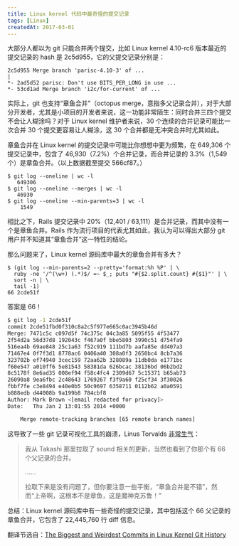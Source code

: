 ```yaml
---
title: Linux kernel 代码中最奇怪的提交记录
tags: [Linux]
createdAt: 2017-03-01
---
```


大部分人都以为 git 只能合并两个提交，比如 Linux kernel 4.10-rc6 版本最近的提交记录的 hash 是 2c5d955，它的父提交记录分别是：

```
2c5d955 Merge branch 'parisc-4.10-3' of ...
|
*- 2ad5d52 parisc: Don't use BITS_PER_LONG in use ...
*- 53cd1ad Merge branch 'i2c/for-current' of ...
```

实际上，git 也支持“章鱼合并”（octopus merge，意指多父记录合并），对于大部分开发者，尤其是小项目的开发者来说，这一功能非常陌生：同时合并三四个提交不会让人糊涂吗？对于 Linux kernel 维护者来说，30 个连续的合并记录可能比一次合并 30 个提交更容易让人糊涂，这 30 个合并都是无冲突合并时尤其如此。

章鱼合并在 Linux kernel 的提交记录中可能比你想想中更为频繁，在 649,306 个提交记录中，包含了 46,930（7.2%）个合并记录，而合并记录的 3.3%（1,549 个）是章鱼合并。（以上数据截至提交 566cf87。）

```
$ git log --oneline | wc -l
   649306
$ git log --oneline --merges | wc -l
   46930
$ git log --oneline --min-parents=3 | wc -l
    1549
```

相比之下，Rails 提交记录中 20%（12,401 / 63,111）是合并记录，而其中没有一个是章鱼合并。Rails 作为流行项目的代表尤其如此，我认为可以得出大部分 git 用户并不知道其“章鱼合并”这一特性的结论。

那么问题来了，Linux kernel 源码库中最大的章鱼合并有多大？

```
$ (git log --min-parents=2 --pretty='format:%h %P' | \
  ruby -ne '/^(\w+) (.*)$/ =~ $_; puts "#{$2.split.count} #{$1}"' | \
  sort -n | \
  tail -1)
66 2cde51f
```

答案是 66！

```sh
$ git log -1 2cde51f
commit 2cde51fbd0f310c8a2c5f977e665c0ac3945b46d
Merge: 7471c5c c097d5f 74c375c 04c3a85 5095f55 4f53477
2f54d2a 56d37d8 192043c f467a0f bbe5803 3990c51 d754fa9
516ea4b 69ae848 25c1a63 f52c919 111bd7b aafa85e dd407a3
71467e4 0f7f3d1 8778ac6 0406a40 308a0f3 2650bc4 8cb7a36
323702b ef74940 3cec159 72aa62b 328089a 11db0da e1771bc
f60e547 a010ff6 5e81543 58381da 626bcac 38136bd 06b2bd2
8c5178f 8e6ad35 008ef94 f58c4fc4 2309d67 5c15371 b65ab73
26090a8 9ea6fbc 2c48643 1769267 f3f9a60 f25cf34 3f30026
fbbf7fe c3e8494 e40e0b5 50c9697 6358711 0112b62 a0a0591
b888edb d44008b 9a199b8 784cbf8
Author: Mark Brown <[email redacted for privacy]>
Date:   Thu Jan 2 13:01:55 2014 +0000

    Merge remote-tracking branches [65 remote branch names]
```

这导致了一些 git 记录可视化工具的崩溃，Linus Torvalds [非常生气](http://marc.info/?l=linux-kernel&m=139033182525831)：

> 我从 Takashi 那里拉取了 sound 相关的更新，当然也看到了你那个有 66 个父记录的合并。
>
> ……
>
> 拉取下来是没有问题了，但你要注意一些平衡，“章鱼合并是不错”，然而“上帝啊，这根本不是章鱼，这是魔神克苏鲁！”

总结：Linux kernel 源码库中有一些奇怪的提交记录，其中包括这个 66 父记录的章鱼合并，它包含了 22,445,760 行 diff 信息。

翻译节选自：[The Biggest and Weirdest Commits in Linux Kernel Git History](https://www.destroyallsoftware.com/blog/2017/the-biggest-and-weirdest-commits-in-linux-kernel-git-history)
